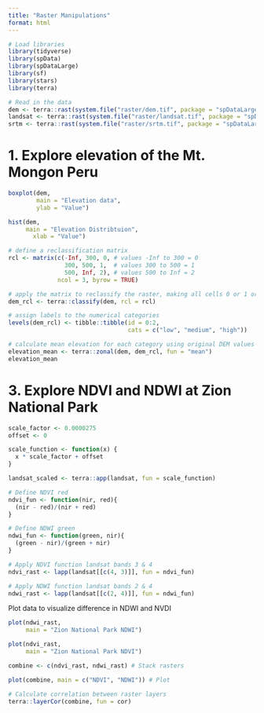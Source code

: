```yaml
---
title: "Raster Manipulations"
format: html
---
```


```r
# Load libraries
library(tidyverse)
library(spData)
library(spDataLarge)
library(sf)
library(stars)
library(terra)
```
```r
# Read in the data
dem <- terra::rast(system.file("raster/dem.tif", package = "spDataLarge"))
landsat <- terra::rast(system.file("raster/landsat.tif", package = "spDataLarge"))
srtm <- terra::rast(system.file("raster/srtm.tif", package = "spDataLarge"))
```
# 1. Explore elevation of the Mt. Mongon Peru
```r
boxplot(dem,
        main = "Elevation data",
        ylab = "Value")
```

```r
hist(dem,
     main = "Elevation Distribtuion",
       xlab = "Value")
```
```r
# define a reclassification matrix
rcl <- matrix(c(-Inf, 300, 0, # values -Inf to 300 = 0
                300, 500, 1,  # values 300 to 500 = 1
                500, Inf, 2), # values 500 to Inf = 2
              ncol = 3, byrow = TRUE)

# apply the matrix to reclassify the raster, making all cells 0 or 1 or 2
dem_rcl <- terra::classify(dem, rcl = rcl)

# assign labels to the numerical categories
levels(dem_rcl) <- tibble::tibble(id = 0:2, 
                                  cats = c("low", "medium", "high"))

# calculate mean elevation for each category using original DEM values
elevation_mean <- terra::zonal(dem, dem_rcl, fun = "mean")
elevation_mean
```
# 3. Explore NDVI and NDWI at Zion National Park 

```r
scale_factor <- 0.0000275
offset <- 0

scale_function <- function(x) {
  x * scale_factor + offset
}

landsat_scaled <- terra::app(landsat, fun = scale_function)
```

```r
# Define NDVI red
ndvi_fun <- function(nir, red){
  (nir - red)/(nir + red)
}

# Define NDWI green
ndwi_fun <- function(green, nir){
  (green - nir)/(green + nir)
}

# Apply NDVI function landsat bands 3 & 4
ndvi_rast <- lapp(landsat[[c(4, 3)]], fun = ndvi_fun)

# Apply NDWI function landsat bands 2 & 4
ndwi_rast <- lapp(landsat[[c(2, 4)]], fun = ndwi_fun)
```

Plot data to visualize difference in NDWI and NVDI
```r
plot(ndwi_rast,
     main = "Zion National Park NDWI")
```
```r
plot(ndvi_rast,
     main = "Zion National Park NDVI")
```

```r
combine <- c(ndvi_rast, ndwi_rast) # Stack rasters

plot(combine, main = c("NDVI", "NDWI")) # Plot
```

```r
# Calculate correlation between raster layers 
terra::layerCor(combine, fun = cor)
```

